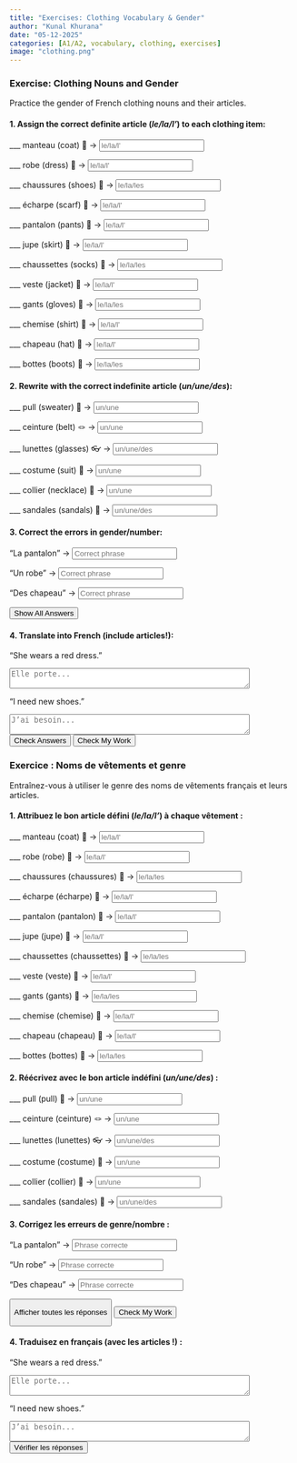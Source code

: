 ```yaml
---
title: "Exercises: Clothing Vocabulary & Gender"  
author: "Kunal Khurana"  
date: "05-12-2025"  
categories: [A1/A2, vocabulary, clothing, exercises]  
image: "clothing.png"  
---
```


::: {.content-visible when-profile="english"}
### Exercise: Clothing Nouns and Gender

Practice the gender of French clothing nouns and their articles.

#### 1. Assign the correct definite article (*le/la/l'*) to each clothing item:

\_\_\_ manteau (coat) 🧥 → <input type="text" placeholder="le/la/l'" oninput="checkAnswer(this, 'le')">

\_\_\_ robe (dress) 👗 → <input type="text" placeholder="le/la/l'" oninput="checkAnswer(this, 'la')">

\_\_\_ chaussures (shoes) 👟 → <input type="text" placeholder="le/la/les" oninput="checkAnswer(this, 'les')">

\_\_\_ écharpe (scarf) 🧣 → <input type="text" placeholder="le/la/l'" oninput="checkAnswer(this, 'l\'')">

\_\_\_ pantalon (pants) 👖 → <input type="text" placeholder="le/la/l'" oninput="checkAnswer(this, 'le')">

\_\_\_ jupe (skirt) 👗 → <input type="text" placeholder="le/la/l'" oninput="checkAnswer(this, 'la')">

\_\_\_ chaussettes (socks) 🧦 → <input type="text" placeholder="le/la/les" oninput="checkAnswer(this, 'les')">

\_\_\_ veste (jacket) 🧥 → <input type="text" placeholder="le/la/l'" oninput="checkAnswer(this, 'la')">

\_\_\_ gants (gloves) 🧤 → <input type="text" placeholder="le/la/les" oninput="checkAnswer(this, 'les')">

\_\_\_ chemise (shirt) 👔 → <input type="text" placeholder="le/la/l'" oninput="checkAnswer(this, 'la')">

\_\_\_ chapeau (hat) 🎩 → <input type="text" placeholder="le/la/l'" oninput="checkAnswer(this, 'le')">

\_\_\_ bottes (boots) 👢 → <input type="text" placeholder="le/la/les" oninput="checkAnswer(this, 'les')">

#### 2. Rewrite with the correct indefinite article (*un/une/des*):

\_\_\_ pull (sweater) 🧶 → <input type="text" placeholder="un/une" oninput="checkAnswer(this, 'un')">

\_\_\_ ceinture (belt) 🪢 → <input type="text" placeholder="un/une" oninput="checkAnswer(this, 'une')">

\_\_\_ lunettes (glasses) 👓 → <input type="text" placeholder="un/une/des" oninput="checkAnswer(this, 'des')">

\_\_\_ costume (suit) 🤵 → <input type="text" placeholder="un/une" oninput="checkAnswer(this, 'un')">

\_\_\_ collier (necklace) 📿 → <input type="text" placeholder="un/une" oninput="checkAnswer(this, 'un')">

\_\_\_ sandales (sandals) 👡 → <input type="text" placeholder="un/une/des" oninput="checkAnswer(this, 'des')">

#### 3. Correct the errors in gender/number:

"La pantalon" → <input type="text" placeholder="Correct phrase" oninput="checkAnswer(this, 'le pantalon')">

"Un robe" → <input type="text" placeholder="Correct phrase" oninput="checkAnswer(this, 'une robe')">

"Des chapeau" → <input type="text" placeholder="Correct phrase" oninput="checkAnswer(this, 'des chapeaux')">

<button onclick="showAnswers()">Show All Answers</button>

<script>  
function showAnswers() {  
    document.querySelectorAll('input[type="text"]').forEach(input => {  
        const correct = input.getAttribute('oninput').match(/'([^']+)'/)[1];  
        input.value = correct;  
        const feedback = input.nextElementSibling;  
        feedback.textContent = "✓ Correct!";  
        feedback.style.color = "green";  
    });  
}  
</script>


#### 4. Translate into French (include articles!):

"She wears a red dress."\


<textarea placeholder="Elle porte..." rows="2" cols="50" oninput="checkTranslation(this, 'Elle porte une robe rouge')"></textarea>


"I need new shoes."\

<textarea placeholder="J’ai besoin..." rows="2" cols="50" oninput="checkTranslation(this, 'J’ai besoin de nouvelles chaussures')"></textarea>


<button onclick="checkAllAnswers()">Check Answers</button>

<button onclick="giveFeedback()">Check My Work</button>

<script>
function checkAnswer(input, correctAnswer) {
        const span = input.nextElementSibling;
        if (input.value.trim().toLowerCase() === correctAnswer.toLowerCase()) {
                span.textContent = "✓ Correct";
                span.style.color = "green";
        } else {
                span.textContent = "";
        }
}

function showAnswers() {
        document.querySelectorAll('input[type="text"]').forEach(el => {
                const correct = el.getAttribute('oninput')?.match(/'([^']+)'/)?.[1];
                if (correct) {
                        const span = el.nextElementSibling;
                        span.textContent = `Réponse : ${correct}`;
                        span.style.color = "blue";
                }
        });
}

function refreshPage() {
        location.reload();
}
</script>

:::

::: {.content-visible when-profile="french"}

### Exercice : Noms de vêtements et genre

Entraînez-vous à utiliser le genre des noms de vêtements français et leurs articles.

#### 1. Attribuez le bon article défini (*le/la/l'*) à chaque vêtement :

\_\_\_ manteau (coat) 🧥 → <input type="text" placeholder="le/la/l'" oninput="checkAnswer(this, 'le')">

\_\_\_ robe (robe) 👗 → <input type="text" placeholder="le/la/l'" oninput="checkAnswer(this, 'la')">

\_\_\_ chaussures (chaussures) 👟 → <input type="text" placeholder="le/la/les" oninput="checkAnswer(this, 'les')">

\_\_\_ écharpe (écharpe) 🧣 → <input type="text" placeholder="le/la/l'" oninput="checkAnswer(this, 'l\'')">

\_\_\_ pantalon (pantalon) 👖 → <input type="text" placeholder="le/la/l'" oninput="checkAnswer(this, 'le')">

\_\_\_ jupe (jupe) 👗 → <input type="text" placeholder="le/la/l'" oninput="checkAnswer(this, 'la')">

\_\_\_ chaussettes (chaussettes) 🧦 → <input type="text" placeholder="le/la/les" oninput="checkAnswer(this, 'les')">

\_\_\_ veste (veste) 🧥 → <input type="text" placeholder="le/la/l'" oninput="checkAnswer(this, 'la')">

\_\_\_ gants (gants) 🧤 → <input type="text" placeholder="le/la/les" oninput="checkAnswer(this, 'les')">

\_\_\_ chemise (chemise) 👔 → <input type="text" placeholder="le/la/l'" oninput="checkAnswer(this, 'la')">

\_\_\_ chapeau (chapeau) 🎩 → <input type="text" placeholder="le/la/l'" oninput="checkAnswer(this, 'le')">

\_\_\_ bottes (bottes) 👢 → <input type="text" placeholder="le/la/les" oninput="checkAnswer(this, 'les')">

#### 2. Réécrivez avec le bon article indéfini (*un/une/des*) :

\_\_\_ pull (pull) 🧶 → <input type="text" placeholder="un/une" oninput="checkAnswer(this, 'un')">

\_\_\_ ceinture (ceinture) 🪢 → <input type="text" placeholder="un/une" oninput="checkAnswer(this, 'une')">

\_\_\_ lunettes (lunettes) 👓 → <input type="text" placeholder="un/une/des" oninput="checkAnswer(this, 'des')">

\_\_\_ costume (costume) 🤵 → <input type="text" placeholder="un/une" oninput="checkAnswer(this, 'un')">

\_\_\_ collier (collier) 📿 → <input type="text" placeholder="un/une" oninput="checkAnswer(this, 'un')">

\_\_\_ sandales (sandales) 👡 → <input type="text" placeholder="un/une/des" oninput="checkAnswer(this, 'des')">

#### 3. Corrigez les erreurs de genre/nombre :

"La pantalon" → <input type="text" placeholder="Phrase correcte" oninput="checkAnswer(this, 'le pantalon')">

"Un robe" → <input type="text" placeholder="Phrase correcte" oninput="checkAnswer(this, 'une robe')">

"Des chapeau" → <input type="text" placeholder="Phrase correcte" oninput="checkAnswer(this, 'des chapeaux')">

<button onclick="showAnswers()">

Afficher toutes les réponses

</button>


<button onclick="giveFeedback()">Check My Work</button>

<script>
function checkAnswer(input, correctAnswer) {
        const span = input.nextElementSibling;
        if (input.value.trim().toLowerCase() === correctAnswer.toLowerCase()) {
                span.textContent = "✓ Correct";
                span.style.color = "green";
        } else {
                span.textContent = "";
        }
}

function showAnswers() {
        document.querySelectorAll('input[type="text"]').forEach(el => {
                const correct = el.getAttribute('oninput')?.match(/'([^']+)'/)?.[1];
                if (correct) {
                        const span = el.nextElementSibling;
                        span.textContent = `Réponse : ${correct}`;
                        span.style.color = "blue";
                }
        });
}

function refreshPage() {
        location.reload();
}
</script>

#### 4. Traduisez en français (avec les articles !) :

"She wears a red dress."


<textarea placeholder="Elle porte..." rows="2" cols="50" oninput="checkTranslation(this, 'Elle porte une robe rouge.')"></textarea>


"I need new shoes."


<textarea placeholder="J’ai besoin..." rows="2" cols="50" oninput="checkTranslation(this, 'J’ai besoin de nouvelles chaussures.')"></textarea>

<button onclick="checkAllAnswers()">Vérifier les réponses</button>


:::
